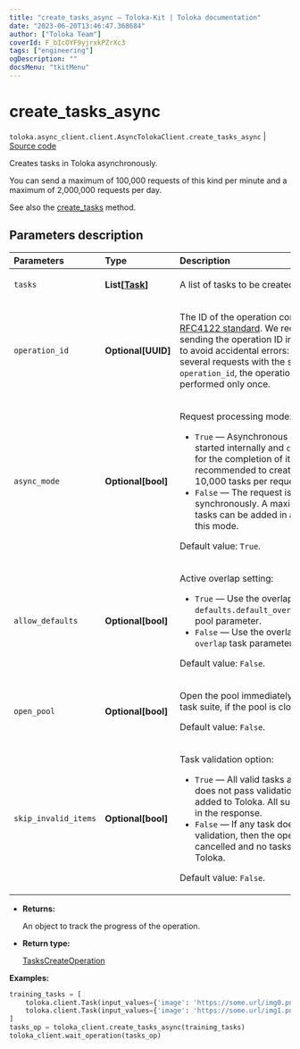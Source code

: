 ```yaml
---
title: "create_tasks_async — Toloka-Kit | Toloka documentation"
date: "2023-06-20T13:46:47.368684"
author: ["Toloka Team"]
coverId: F_bIcOYF9yjrxkPZrXc3
tags: ["engineering"]
ogDescription: ""
docsMenu: "tkitMenu"
---
```


# create_tasks_async

`toloka.async_client.client.AsyncTolokaClient.create_tasks_async` | [Source code](https://github.com/Toloka/toloka-kit/blob/v1.2.0/src/client/__init__.py#L0)

Creates tasks in Toloka asynchronously.

You can send a maximum of 100,000 requests of this kind per minute and a maximum of 2,000,000 requests per day.

See also the [create_tasks](/docs/toloka-kit/reference/toloka.client.TolokaClient.create_tasks) method.

## Parameters description

| Parameters | Type | Description |
| :----------| :----| :-----------|
`tasks`|**List\[[Task](/docs/toloka-kit/reference/toloka.client.task.Task)\]**|<p>A list of tasks to be created.</p>
`operation_id`|**Optional\[UUID\]**|<p>The ID of the operation conforming to the [RFC4122 standard](https://tools.ietf.org/html/rfc4122). We recommended sending the operation ID in the `POST` requests to avoid accidental errors: when you send several requests with the same `operation_id`, the operation will be performed only once.</p>
`async_mode`|**Optional\[bool\]**|<p>Request processing mode:</p> <ul> <li>`True` — Asynchronous operation is started internally and `create_tasks` waits for the completion of it. It is recommended to create no more than 10,000 tasks per request in this mode.</li> <li>`False` — The request is processed synchronously. A maximum of 5000 tasks can be added in a single request in this mode. </li> </ul> <p>Default value: `True`.</p>
`allow_defaults`|**Optional\[bool\]**|<p>Active overlap setting:</p> <ul> <li>`True` — Use the overlap that is set in the `defaults.default_overlap_for_new_tasks` pool parameter.</li> <li>`False` — Use the overlap that is set in the `overlap` task parameter.</li> </ul> <p>Default value: `False`.</p>
`open_pool`|**Optional\[bool\]**|<p>Open the pool immediately after creating a task suite, if the pool is closed. </p><p>Default value: `False`.</p>
`skip_invalid_items`|**Optional\[bool\]**|<p>Task validation option:</p> <ul> <li>`True` — All valid tasks are added. If a task does not pass validation, then it is not added to Toloka. All such tasks are listed in the response.</li> <li>`False` — If any task does not pass validation, then the operation is cancelled and no tasks are added to Toloka.</li> </ul> <p>Default value: `False`.</p>

* **Returns:**

  An object to track the progress of the operation.

* **Return type:**

  [TasksCreateOperation](/docs/toloka-kit/reference/toloka.client.operations.TasksCreateOperation)

**Examples:**

```python
training_tasks = [
    toloka.client.Task(input_values={'image': 'https://some.url/img0.png'}, pool_id='1'),
    toloka.client.Task(input_values={'image': 'https://some.url/img1.png'}, pool_id='1')
]
tasks_op = toloka_client.create_tasks_async(training_tasks)
toloka_client.wait_operation(tasks_op)
```